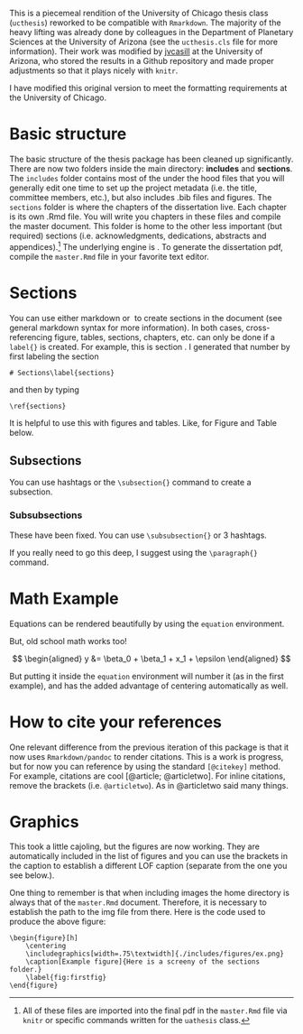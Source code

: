 \chapter{Introduction - Markdown and \LaTeX\label{intro}}



This is a piecemeal rendition of the University of Chicago thesis class (`ucthesis`) reworked to be compatible with `Rmarkdown`. The majority of the heavy lifting was already done by colleagues in the Department of Planetary Sciences at the University of Arizona (see the `ucthesis.cls` file for more information). Their work was modified by [jvcasill](https://github.com/jvcasill/ua_thesis_rmd) at the University of Arizona, who stored the results in a Github repository and made proper adjustments so that it plays nicely with `knitr`. 

I have modified this original version to meet the formatting requirements at the University of Chicago.

# Basic structure

The basic structure of the thesis package has been cleaned up significantly. There are now two folders inside the main directory: **includes** and **sections**. The `includes` folder contains most of the under the hood files that you will generally edit one time to set up the project metadata (i.e. the title, committee members, etc.), but also includes .bib files and figures. The `sections` folder is where the chapters of the dissertation live. Each chapter is its own .Rmd file. You will write you chapters in these files and compile the master document. This folder is home to the other less important (but required) sections (i.e. acknowledgments, dedications, abstracts and appendices).^[All of these files are imported into the final pdf in the `master.Rmd` file via `knitr` or specific commands written for the `uathesis` class.] The underlying engine is \LaTeX. To generate the dissertation pdf, compile the `master.Rmd` file in your favorite text editor.


# Sections\label{sections}

You can use either markdown or \LaTeX\ to create sections in the document (see general markdown syntax for more information). In both cases, cross-referencing figure, tables, sections, chapters, etc. can only be done if a `label{}` is created. For example, this is section \ref{sections}. I generated that number by first labeling the section\ldots  


```
# Sections\label{sections}
```

and then by typing\ldots  


```
\ref{sections}
```

It is helpful to use this with figures and tables. Like, for Figure \ref{fig:firstfig} and Table \ref{sampletable} below. 

## Subsections

You can use hashtags or the `\subsection{}` command to create a subsection. 

### Subsubsections

These have been fixed. You can use `\subsubsection{}` or 3 hashtags.

\paragraph{Subsubsubsections}

If you really need to go this deep, I suggest using the `\paragraph{}` command.


# Math Example\label{math}

Equations can be rendered beautifully by using the `equation` environment.

\begin{equation}
	y = mx + b
\end{equation}

But, old school math works too!

$$ \begin{aligned} y &= \beta_0 + \beta_1 + x_1 + \epsilon \end{aligned} $$

But putting it inside the `equation` environment will number it (as in 
the first example), and has the added advantage of centering automatically 
as well. 

\begin{equation}
	y = \beta_0 + \beta_1 + x_1 + \epsilon
\end{equation}






# How to cite your references\label{ref_citation}

One relevant difference from the previous iteration of this package is that it now uses `Rmarkdown/pandoc` to render citations. This is a work is progress, but for now you can reference by using the standard `[@citekey]` method. For example, citations are cool [@article; @articletwo]. For inline citations, remove the brackets (i.e. `@articletwo`). As in @articletwo said many things.







# Graphics\label{graphics}

This took a little cajoling, but the figures are now working. They are automatically included in the list of figures and you can use the brackets in the caption to establish a different LOF caption (separate from the one you see below.).

\begin{figure}[h]
	\centering
	\caption[Example figure]{Here is a screeny of the sections folder.}
	\includegraphics[width=.75\textwidth]{./includes/figures/ex.png}
	\label{fig:firstfig}
\end{figure}

One thing to remember is that when including images the home directory is always that of the `master.Rmd` document. Therefore, it is necessary to establish the path to the img file from there. Here is the code used to produce the above figure:


```
\begin{figure}[h]
	\centering
	\includegraphics[width=.75\textwidth]{./includes/figures/ex.png}
	\caption[Example figure]{Here is a screeny of the sections folder.}
	\label{fig:firstfig}
\end{figure}
```



